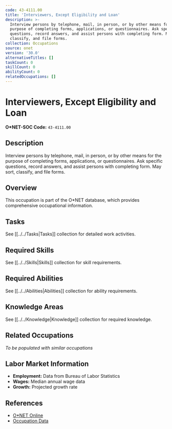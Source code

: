 ```yaml
---
code: 43-4111.00
title: 'Interviewers, Except Eligibility and Loan'
description: >-
  Interview persons by telephone, mail, in person, or by other means for the
  purpose of completing forms, applications, or questionnaires. Ask specific
  questions, record answers, and assist persons with completing form. May sort,
  classify, and file forms.
collection: Occupations
source: onet
version: '30.0'
alternativeTitles: []
taskCount: 0
skillCount: 0
abilityCount: 0
relatedOccupations: []
---
```

# Interviewers, Except Eligibility and Loan

**O*NET-SOC Code:** `43-4111.00`

## Description

Interview persons by telephone, mail, in person, or by other means for the purpose of completing forms, applications, or questionnaires. Ask specific questions, record answers, and assist persons with completing form. May sort, classify, and file forms.

## Overview

This occupation is part of the O*NET database, which provides comprehensive occupational information.

## Tasks

See [[../../Tasks|Tasks]] collection for detailed work activities.

## Required Skills

See [[../../Skills|Skills]] collection for skill requirements.

## Required Abilities

See [[../../Abilities|Abilities]] collection for ability requirements.

## Knowledge Areas

See [[../../Knowledge|Knowledge]] collection for required knowledge.

## Related Occupations

*To be populated with similar occupations*

## Labor Market Information

- **Employment:** Data from Bureau of Labor Statistics
- **Wages:** Median annual wage data
- **Growth:** Projected growth rate

## References

- [O*NET Online](https://www.onetonline.org/link/summary/43-4111.00)
- [Occupation Data](https://www.onetcenter.org/)
